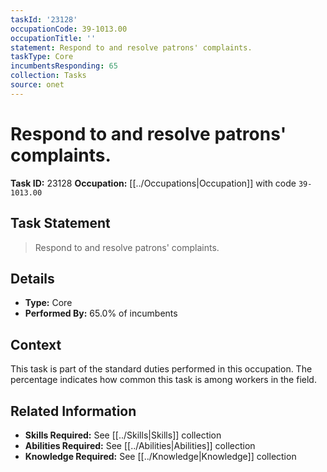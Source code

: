 ```yaml
---
taskId: '23128'
occupationCode: 39-1013.00
occupationTitle: ''
statement: Respond to and resolve patrons' complaints.
taskType: Core
incumbentsResponding: 65
collection: Tasks
source: onet
---
```

# Respond to and resolve patrons' complaints.

**Task ID:** 23128
**Occupation:** [[../Occupations|Occupation]] with code `39-1013.00`

## Task Statement

> Respond to and resolve patrons' complaints.

## Details

- **Type:** Core
- **Performed By:** 65.0% of incumbents

## Context

This task is part of the standard duties performed in this occupation. The percentage indicates how common this task is among workers in the field.

## Related Information

- **Skills Required:** See [[../Skills|Skills]] collection
- **Abilities Required:** See [[../Abilities|Abilities]] collection
- **Knowledge Required:** See [[../Knowledge|Knowledge]] collection
